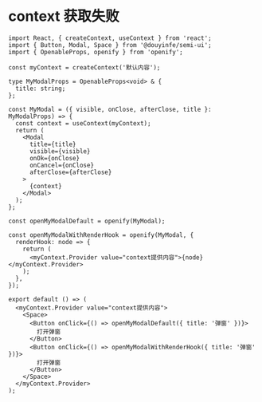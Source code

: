 # context 获取失败

```tsx
import React, { createContext, useContext } from 'react';
import { Button, Modal, Space } from '@douyinfe/semi-ui';
import { OpenableProps, openify } from 'openify';

const myContext = createContext('默认内容');

type MyModalProps = OpenableProps<void> & {
  title: string;
};

const MyModal = ({ visible, onClose, afterClose, title }: MyModalProps) => {
  const context = useContext(myContext);
  return (
    <Modal
      title={title}
      visible={visible}
      onOk={onClose}
      onCancel={onClose}
      afterClose={afterClose}
    >
      {context}
    </Modal>
  );
};

const openMyModalDefault = openify(MyModal);

const openMyModalWithRenderHook = openify(MyModal, {
  renderHook: node => {
    return (
      <myContext.Provider value="context提供内容">{node}</myContext.Provider>
    );
  },
});

export default () => (
  <myContext.Provider value="context提供内容">
    <Space>
      <Button onClick={() => openMyModalDefault({ title: '弹窗' })}>
        打开弹窗
      </Button>
      <Button onClick={() => openMyModalWithRenderHook({ title: '弹窗' })}>
        打开弹窗
      </Button>
    </Space>
  </myContext.Provider>
);
```
